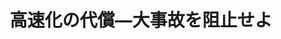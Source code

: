 ﻿---
title: "高速化の代償―大事故を阻止せよ"
category: "工学院"
vol: 23
interviewee: "轟 章 "
url: ""
tags: ["人間","航空","モータ","飛躍","カー"]
pdf: "23-4.pdf"
career: ""
preface: "現代社会にとって、新幹線や航空機などの輸送機器はなくてはならないものになっている。私たち学生も規制や旅行などで利用することが多い。これらの輸送機器は今まで高速化の一途をたどってきた。多くの物資や人間を、より早くは個別用になり、私たちの生活は飛躍的に便利になった。そして将来的には、スペースプレーンやリニアモーターカーに代表されるように、沙汰に高速化していくことが考えられる。しかし、これらを実現するためには、様々な技術的問題がある。その中の1つが安全性の問題である。轟では、この安全性の問題に取り組んでいる。"
---
